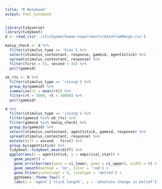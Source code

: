 ```yaml
---
title: "R Notebook"
output: html_notebook
---
```


```r
library(tidyverse)
library(tidyboot)
d <- read_csv('./stickgame/human-experiments/dataFromMongo.csv') 

manip_check <- d %>%
  filter(stimulus_type == 'bias') %>%
  select(stimulus_contestant, response, gameid, agent1stick) %>%
  spread(stimulus_contestant, response) %>%
  filter(first > 55, second < 45) %>%
  pull(gameid)
  
ok_rts <- d %>%
  filter(stimulus_type == 'isLong') %>%
  group_by(gameid) %>%
  summarize(rt = mean(rt)) %>%
  filter(rt > 5000, rt < 30000) %>%
  pull(gameid)

d %>%
  filter(stimulus_type == 'isLong') %>%
  filter(gameid %in% ok_rts) %>%
  filter(gameid %in% manip_check) %>%
  group_by(gameid) %>%
  select(stimulus_contestant, agent1stick, gameid, response) %>%
  spread(stimulus_contestant, response) %>%
  mutate(diff = second - first) %>%
  group_by(agent1stick) %>%
  tidyboot::tidyboot_mean(diff) %>%
  ggplot(aes(x = agent1stick, y = empirical_stat)) +
    geom_point() +
    geom_errorbar(aes(ymin = ci_lower, ymax = ci_upper), width = 0) +
    geom_smooth(method = 'lm', color = 'red') +
    geom_hline(yintercept = 0, linetype = 'dotted') +
    ggthemes::theme_few() +
    labs(x = 'agent 2 stick length', y = 'absolute change in belief')
    
```

